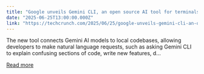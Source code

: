 ```yaml
---
title: "Google unveils Gemini CLI, an open source AI tool for terminals"
date: "2025-06-25T13:00:00.000Z"
link: "https://techcrunch.com/2025/06/25/google-unveils-gemini-cli-an-open-source-ai-tool-for-terminals/"
---
```


The new tool connects Gemini AI models to local codebases, allowing developers to make natural language requests, such as asking Gemini CLI to explain confusing sections of code, write new features, d...

[Read more](https://techcrunch.com/2025/06/25/google-unveils-gemini-cli-an-open-source-ai-tool-for-terminals/)
